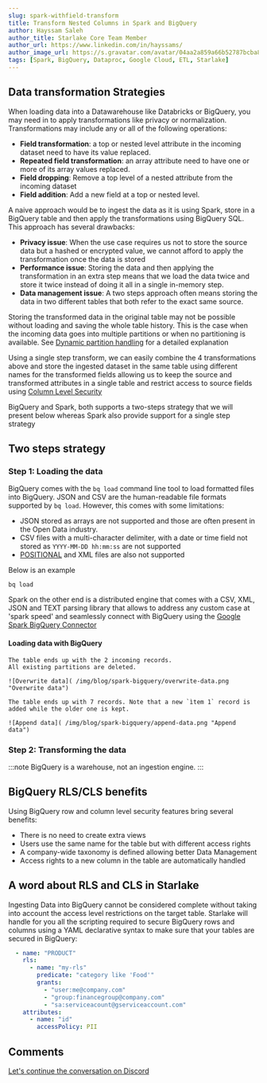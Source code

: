 ```yaml
---
slug: spark-withfield-transform
title: Transform Nested Columns in Spark and BigQuery
author: Hayssam Saleh
author_title: Starlake Core Team Member
author_url: https://www.linkedin.com/in/hayssams/
author_image_url: https://s.gravatar.com/avatar/04aa2a859a66b52787bcba8c36beba8c.png
tags: [Spark, BigQuery, Dataproc, Google Cloud, ETL, Starlake]
---
```





## Data transformation Strategies

When loading data into a Datawarehouse like Databricks or BigQuery, you may need in to apply transformations like
privacy or normalization. Transformations may include any or all of the following operations:
- **Field transformation**: a top or nested level attribute in the incoming dataset need to have its value replaced.
- **Repeated field transformation**: an array attribute need to have one or more of its array values replaced.
- **Field dropping**: Remove a top level of a nested attribute from the incoming dataset
- **Field addition**: Add a new field at a top or nested level.

A naive approach would be to ingest the data as it is using Spark, store in a BigQuery table
and then apply the transformations using BigQuery SQL. This approach has several drawbacks:
- **Privacy issue**: When the use case requires us not to store the source data but a hashed or encrypted value,
                     we cannot afford to apply the transformation once the data is stored
- **Performance issue**: Storing the data and then applying the transformation in an extra step means that we load the data twice and store it twice
                         instead of doing it all in a single in-memory step.
- **Data management issue**: A two steps approach often means storing the data in two different tables that both refer to the exact same source.

Storing the transformed data in the original table may not be possible without loading and saving the whole table history.
This is the case when the incoming data goes into multiple partitions or when  no partitioning is available.
See [Dynamic partition handling](/starlake/blog/spark-big-query-partitioning) for a detailed explanation

Using a single step transform, we can easily combine the 4 transformations above and store
the ingested dataset in the same table using different names for the transformed fields allowing us to keep
the source and transformed attributes in a single table and restrict access to source fields using
[Column Level Security](/starlake/blog/rls-cls-big-query)

BigQuery and Spark, both supports a two-steps strategy that we will present below whereas
Spark also provide support for a single step strategy


## Two steps strategy

### Step 1: Loading the data

BigQuery comes with the `bq load` command line tool to load formatted files into BigQuery. JSON and CSV are the human-readable
file formats supported by `bq load`. However, this comes with some limitations:
- JSON stored as arrays are not supported and those are often present in the Open Data industry.
- CSV files with a multi-character delimiter, with a date or time field not stored as `YYYY-MM-DD hh:mm:ss` are not supported
- [POSITIONAL](https://www.ibm.com/docs/en/order-management?topic=formats-positional-flat-files) and XML files are also not supported

Below is an example
```shell
bq load
```


Spark on the other end is a distributed engine that comes with a CSV, XML, JSON and TEXT parsing library that allows
to address any custom case at 'spark speed' and seamlessly connect with BigQuery
using the [Google Spark BigQuery Connector](https://github.com/GoogleCloudDataproc/spark-bigquery-connector)

#### Loading data with BigQuery
<Tabs groupId="loadbq">
<TabItem value="loadcsv" label="Load CSV">

    The table ends up with the 2 incoming records.
    All existing partitions are deleted.

    ![Overwrite data]( /img/blog/spark-bigquery/overwrite-data.png "Overwrite data")

</TabItem>
<TabItem value="loadjson" label="Load JSON">

    The table ends up with 7 records. Note that a new `ìtem 1` record is added while the older one is kept.

    ![Append data]( /img/blog/spark-bigquery/append-data.png "Append data")

</TabItem>
</Tabs>



### Step 2: Transforming the data

:::note
BigQuery is a warehouse, not an ingestion engine.
:::

## BigQuery RLS/CLS benefits

Using BigQuery row and column level security features bring several benefits:
- There is no need to create extra views
- Users use the same name for the table but with different access rights
- A company-wide taxonomy is defined allowing better Data Management
- Access rights to a new column in the table are automatically handled

## A word about RLS and CLS in Starlake

Ingesting Data into BigQuery cannot be considered complete without taking into account the access level restrictions on the target table.
Starlake will handle for you all the scripting required to secure BigQuery rows and columns using a YAML declarative syntax to make sure
that your tables are secured in BigQuery:
```yaml {2,11} title="Declarative Row Level & Column Level Security"
  - name: "PRODUCT"
    rls:
      - name: "my-rls"
        predicate: "category like 'Food'"
        grants:
          - "user:me@company.com"
          - "group:financegroup@company.com"
          - "sa:serviceacount@gserviceaccount.com"
    attributes:
      - name: "id"
        accessPolicy: PII
```
## Comments
[Let's continue the conversation on Discord](https://discord.com/channels/833336395430625310/908709208025858079)
